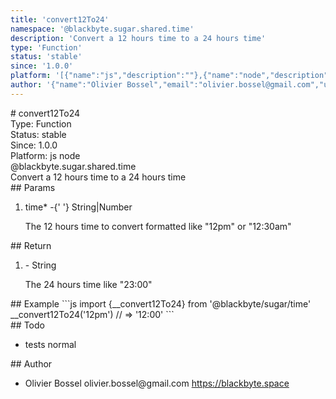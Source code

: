 ```yaml
---
title: 'convert12To24'
namespace: '@blackbyte.sugar.shared.time'
description: 'Convert a 12 hours time to a 24 hours time'
type: 'Function'
status: 'stable'
since: '1.0.0'
platform: '[{"name":"js","description":""},{"name":"node","description":""}]'
author: '{"name":"Olivier Bossel","email":"olivier.bossel@gmail.com","url":"https://blackbyte.space"}'
---
```


<div class="docmap-mdx">
  # convert12To24
  <div class="_metas">
    <div class="_type">
      <span class="_type-label">Type:</span>
      <span class="_type-value">Function</span>
    </div>
    <div class="_status">
      <span class="_status-label">Status:</span>
      <span class="_status-value -stable">stable</span>
    </div>
    <div class="_since">
      <span class="_since-label">Since:</span>
      <span class="_since-value">1.0.0</span>
    </div>
    <div class="_platform">
      <span class="_platform-label">Platform:</span>
      <span class="_platform-value -js">js</span>
      <span class="_platform-value -node">node</span>
    </div>
  </div>
  <div class="_namespace">@blackbyte.sugar.shared.time</div>
  <div class="_description typo-lead typo-format">
    Convert a 12 hours time to a 24 hours time
  </div>
  <div class="_params">
    ## Params
    <ol class="_list">
      <li class="_item">
        <span class="_name">
          time<span class="_required">*</span>
        </span>
        <span class="_default">-</span>{' '}
        <span class="_type">String&vert;Number</span>
        <p class="_description">
          The 12 hours time to convert formatted like &quot;12pm&quot; or
          &quot;12&colon;30am&quot;
        </p>
      </li>
    </ol>
  </div>
  <div class="_return">
    ## Return
    <ol class="_list">
      <li class="_item">
        <span class="_default">-</span>
        <span class="_type">String</span>
        <p class="_description">
          The 24 hours time like &quot;23&colon;00&quot;
        </p>
      </li>
    </ol>
  </div>
  <div class="_examples">
    ## Example ```js import {__convert12To24} from '@blackbyte/sugar/time'
    __convert12To24('12pm') // => '12:00' ```
  </div>
  <div class="_todo">
    ## Todo
    <ul class="_list">
      <li class="_item">
        <span class="_description">tests</span>
        <span class="_priority -normal">normal</span>
      </li>
    </ul>
  </div>
  <div class="_author">
    ## Author
    <ul class="_list">
      <li class="_item">
        <span class="_name">Olivier Bossel</span>
        <span class="_email">olivier.bossel@gmail.com</span>
        <a href="https://blackbyte.space" target="_blank" class="_url">
          https://blackbyte.space
        </a>
      </li>
    </ul>
  </div>
</div>
